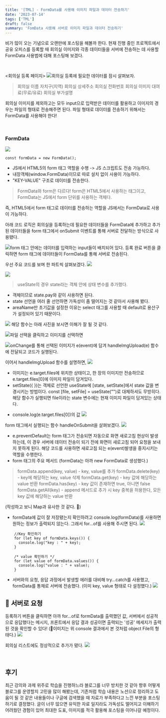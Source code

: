 ```yaml
---
title: '[TML] - FormData를 사용해 이미지 파일과 데이터 전송하기'
date: '2023-07-14'
tags: ['TML']
draft: false
summary: 'FomData 사용해 서버로 이미지 파일과 데이터 전송하기'
---
```


비가 많이 오는 기념으로 오랜만에 포스팅을 해볼까 한다. 현재 진행 중인 프로젝트에서 공유 오피스를 등록할 때 회의실 이미지와 각종 데이터들을 서버에 전송하는 데 사용할 FormData 사용법에 대해 포스팅해 보겠다.

<br/>

<회의실 등록 페이지>
![](https://velog.velcdn.com/images/mintmin0320/post/603474c4-d447-4523-9160-cd50a1eb8380/image.png)회의실 등록에 필요한 데이터를 잠시 살펴보자.
>회의실 이름
>자치구(지역)
>회의실 상세주소
>회의실 전화번호
>회의실 이미지
>대여료(무료/유료)
>회의실 부가설명

회의실 이미지를 제외하고는 모두 input으로 입력받은 데이터를 활용하고 이미지의 경우는 파일의 형태로 전송해주면 된다. 파일 형태로 데이터를 전송하기 위해서는 FormData를 사용해야 한다!

<br/>

### FormData
![](https://velog.velcdn.com/images/mintmin0320/post/126cc4a4-0e5d-48f8-ae49-3a2a8ca62ff6/image.png)

```
const formData = new FormData();
```

- JS에서 HTML5의 form 태그 역할을 수행 -> JS 스크립트도 전송 가능하다.
- 내장객체(window.FormData)이므로 따로 설치 없이 사용이 가능하다.
- "KEY-VALUE" 구조로 데이터를 전송한다.


>FormData와 form은 다르다!
form은 HTML5에서 사용하는 태그이고,
FormData는 JS에서 form 단위를 사용하는 객체다.
>
즉, HTML5에서 form 태그로 데이터를 전송하는 역할을 JS에서는 FormData로 사용이 가능하다.



아래 코드 로직은 회의실을 등록하는데 필요한 데이터들을 FormData에 추가하고 추가된 데이터들을 form 태그에서 onSubmit 이벤트를 통해 서버로 전달하는 방식으로 사용됐다.

![](https://velog.velcdn.com/images/mintmin0320/post/614daca9-3450-41d0-ab50-1feb63f33e83/image.png)form 태그 안에는 데이터를 입력하는 input들이 배치되어 있다. 등록 완료 버튼을 클릭하면 form 태그에 데이터들이 FormData를 통해 서버로 전송된다.

우선 주요 코드를 보며 한 파트씩 살펴보겠다.
![](https://velog.velcdn.com/images/mintmin0320/post/3983cca3-3a3a-49df-9063-f88c1964aea2/image.png)

![](https://velog.velcdn.com/images/mintmin0320/post/4d5052fe-86f8-4c22-a682-c1dc5968a16e/image.png)

> useState의 경우 state라는 객체 안에 상태 변수를 추가했다.
- 객체이므로 state.pay와 같이 사용하면 된다.
- state 선언을 여러 줄 선언하면 가독성이 좀 떨어지는 것 같아서 사용해 봤다.
- areaName만 초기값을 설정한 이유는 select 태그를 사용할 때 default로 용산구가 설정되어 있기 때문이다.

![](https://velog.velcdn.com/images/mintmin0320/post/b3aef91a-69d7-4d42-8a7a-1eebc71784da/image.png)
 해당 함수는 아래 사진을 보시면 이해가 잘 될 것 같다.

![](https://velog.velcdn.com/images/mintmin0320/post/63eb30bd-321b-4d11-b430-f385ebe8a7fa/image.png)파일 선택을 클릭하고 이미지를 선택하면 

![](https://velog.velcdn.com/images/mintmin0320/post/67b580d9-aba4-4525-b438-317d9ea245d5/image.png)onChange를 통해 선택된 이미지가 e(event)에 담겨 handleImgUpload(e) 함수에 전달되고 코드가 실행된다.

이어서 handleImgUpload 함수를 설명하면,
![](https://velog.velcdn.com/images/mintmin0320/post/8af050f5-203e-4283-85d2-74b99bb5d4ce/image.png)

- 이미지는 e.target.files에 위치한 상태이고, 한 장의 이미지만 전송하므로 e.target.files[0]에 이미지 파일이 담겨있다.
- setState({ })는 객체로 선언한 useState에 [state, setState]에서 state 값을 변경시키는 방법이다. 
const [file, setFile] = useState("")로 대체하셔도 무방히다.
해당 함수가 실행되면 file이라는 state 변수에는 현재 이미지 파일이 담겨있는 상태다.

>
+ console.log(e.target.files[0])의 값
![](https://velog.velcdn.com/images/mintmin0320/post/16b5862d-da0c-49ef-9572-34e9d48ec4f5/image.png)

form 태그에서 실행되는 함수 handleOnSubmit을 살펴보겠다.
![](https://velog.velcdn.com/images/mintmin0320/post/3983cca3-3a3a-49df-9063-f88c1964aea2/image.png)

- e.preventDefault는 form 태그가 전송되면 자동으로 화면 새로고침 현상이 발생하는데, 이 경우 서버에 데이터 전송이 되기 전에 화면이 새로고침 되어 요청을 보내지 못하게 된다. 해당 코드를 사용하면 새로고침 되는 e(event)발생을 중지시키는 역할을 수행한다.
- form 태그의 주요 메서드 (formData는 아까 new FormData로 생성했다.)
>formData.append(key, value) - key, value를 추가
formData.delete(key) - key에 해당하는 key, value 삭제
formData.get(key) - key 값에 해당하는 value 반환
formData.has(key) - key 값이 존재하면 true, 아니면 false
formData.getAll(key) - append 메서드로 추가 시 key 중복을 허용한다, 모든 key 값에 해당하는 value 반환
>
(작성하고 보니 Map과 유사한 것 같다. 👀)

- formData에 값이 잘 저장됐는지 확인하려고 console.log(formData)를 사용하면 원하는 정보가 출력되지 않는다. 그래서 for...of를 사용해 주시면 된다.
![](https://velog.velcdn.com/images/mintmin0320/post/218b712f-f7b9-4dd1-844f-6be5f4eb7499/image.png)

```
    //Key 확인하기
    for (let key of formData.keys()) {
      console.log("key : " + key);
    }

    /* value 확인하기 */
    for (let value of formData.values()) {
      console.log("value : " + value);
    }
```

- 서버와의 요청, 응답 과정에서 발생할 에러를 대비해 try...catch를 사용했고, formData를 통채로 서버에 전송했다. (이미 key, value 형태로 다 설정했다.)
![](https://velog.velcdn.com/images/mintmin0320/post/67b094b6-d3e7-4478-96c5-1a815e1d985d/image.png)

## 🚀 서버로 요청
등록하기 버튼을 클릭하면 아까 for...of로 formData를 출력했던 값, 서버에서 성공적으로 응답했다는 메시지, 프론트에서 응답 결과 성공이면 출력되는 '성공' 메세지가 출력된 것을 확인할 수 있다!
(👀이미지는 위 console 결과에서 본 것처럼 object File의 형태다.)
![](https://velog.velcdn.com/images/mintmin0320/post/0cf7af23-a381-447b-8025-f510ff29bb77/image.png)

회의실 리스트에도 정상적으로 추가가 됐다.
![](https://velog.velcdn.com/images/mintmin0320/post/4035466a-44ea-4a23-865b-5c3677ac0206/image.png)

<br/>

## 후기
최근 강의와 과제 위주로 학습을 진행하느라 블로그를 너무 방치한 것 같아 향후 어떻게 블로그를 운영할지 고민을 많이 해봤는데, 기존처럼 학습 내용은 노션으로 정리하고 도움이 될 것 같은 내용들이나 구글에 검색했을 때 자료가 부족하다고 느낀 부분을 포스팅하기로 결정했다. 글이 너무 많으면 유익한 자료 일지라도 가독성도 떨어지고 이해하기 어려웠던 경험이 있어 최대한 도표, 이미지를 적극 활용해 포스팅을 이어나갈 예정이다.